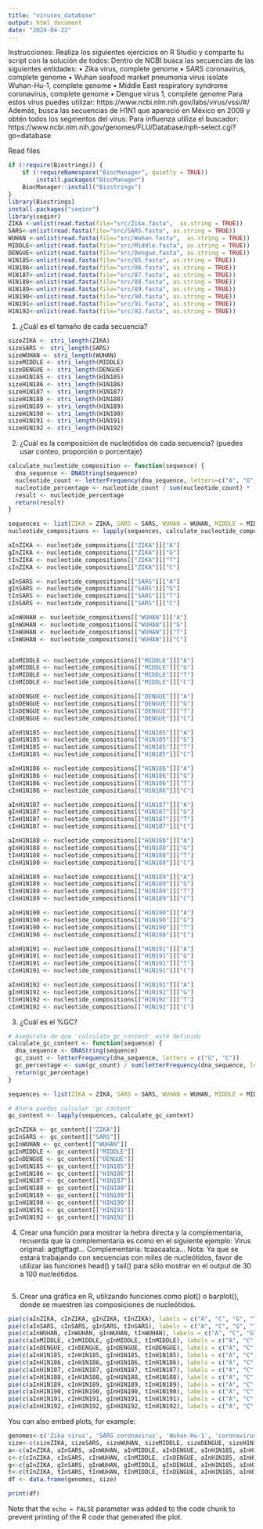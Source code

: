 ```yaml
---
title: "viruses_database"
output: html_document
date: "2024-04-22"
---
```


Instrucciones: Realiza los siguientes ejercicios en R Studio y comparte tu script con la solución de
todos:
Dentro de NCBI busca las secuencias de las siguientes entidades:
• Zika virus, complete genome
• SARS coronavirus, complete genome
• Wuhan seafood market pneumonia virus isolate Wuhan-Hu-1, complete genome
• Middle East respiratory syndrome coronavirus, complete genome
• Dengue virus 1, complete genome
Para estos virus puedes utilizar: https://www.ncbi.nlm.nih.gov/labs/virus/vssi/#/
Además, busca las secuencias de H1N1 que apareció en México en 2009 y obtén todos los
segmentos del virus:
Para influenza utiliza el buscador:
https://www.ncbi.nlm.nih.gov/genomes/FLU/Database/nph-select.cgi?go=database


Read files
```r
if (!require(Biostrings)) {
    if (!requireNamespace("BiocManager", quietly = TRUE))
        install.packages("BiocManager")
    BiocManager::install("Biostrings")
}
library(Biostrings)
install.packages("seqinr")
library(seqinr)
ZIKA <-unlist(read.fasta(file="src/Zika.fasta",  as.string = TRUE))
SARS<-unlist(read.fasta(file="src/SARS.fasta", as.string = TRUE))
WUHAN <-unlist(read.fasta(file="src/Wuhan.fasta",  as.string = TRUE))
MIDDLE<-unlist(read.fasta(file="src/Middle.fasta", as.string = TRUE))
DENGUE<-unlist(read.fasta(file="src/Dengue.fasta", as.string = TRUE))
H1N185<-unlist(read.fasta(file="src/85.fasta", as.string = TRUE))
H1N186<-unlist(read.fasta(file="src/86.fasta", as.string = TRUE))
H1N187<-unlist(read.fasta(file="src/87.fasta", as.string = TRUE))
H1N188<-unlist(read.fasta(file="src/88.fasta", as.string = TRUE))
H1N189<-unlist(read.fasta(file="src/89.fasta", as.string = TRUE))
H1N190<-unlist(read.fasta(file="src/90.fasta", as.string = TRUE))
H1N191<-unlist(read.fasta(file="src/91.fasta", as.string = TRUE))
H1N192<-unlist(read.fasta(file="src/92.fasta", as.string = TRUE))
```

1. ¿Cuál es el tamaño de cada secuencia?
```r

sizeZIKA <- stri_length(ZIKA)
sizeSARS <- stri_length(SARS)
sizeWUHAN <- stri_length(WUHAN)
sizeMIDDLE <- stri_length(MIDDLE)
sizeDENGUE <- stri_length(DENGUE)
sizeH1N185 <- stri_length(H1N185)
sizeH1N186 <- stri_length(H1N186)
sizeH1N187 <- stri_length(H1N187)
sizeH1N188 <- stri_length(H1N188)
sizeH1N189 <- stri_length(H1N189)
sizeH1N190 <- stri_length(H1N190)
sizeH1N191 <- stri_length(H1N191)
sizeH1N192 <- stri_length(H1N192)
```

2. ¿Cuál es la composición de nucleótidos de cada secuencia? (puedes usar conteo, proporción o
porcentaje)
```r
calculate_nucleotide_composition <- function(sequence) {
  dna_sequence <- DNAString(sequence)
  nucleotide_count <- letterFrequency(dna_sequence, letters=c("A", "G", "T", "C"))
  nucleotide_percentage <- nucleotide_count / sum(nucleotide_count) * 100
  result <- nucleotide_percentage
  return(result)
}

sequences <- list(ZIKA = ZIKA, SARS = SARS, WUHAN = WUHAN, MIDDLE = MIDDLE, DENGUE = DENGUE, H1N185 = H1N185, H1N186 = H1N186, H1N187 = H1N187, H1N188 = H1N188, H1N189 = H1N189, H1N190 = H1N190, H1N191 = H1N191, H1N192 = H1N192)
nucleotide_compositions <- lapply(sequences, calculate_nucleotide_composition)

aInZIKA <- nucleotide_compositions[["ZIKA"]]["A"]
gInZIKA <- nucleotide_compositions[["ZIKA"]]["G"]
tInZIKA <- nucleotide_compositions[["ZIKA"]]["T"]
cInZIKA <- nucleotide_compositions[["ZIKA"]]["C"]

aInSARS <- nucleotide_compositions[["SARS"]]["A"]
gInSARS <- nucleotide_compositions[["SARS"]]["G"]
tInSARS <- nucleotide_compositions[["SARS"]]["T"]
cInSARS <- nucleotide_compositions[["SARS"]]["C"]

aInWUHAN <- nucleotide_compositions[["WUHAN"]]["A"]
gInWUHAN <- nucleotide_compositions[["WUHAN"]]["G"]
tInWUHAN <- nucleotide_compositions[["WUHAN"]]["T"]
cInWUHAN <- nucleotide_compositions[["WUHAN"]]["C"]


aInMIDDLE <- nucleotide_compositions[["MIDDLE"]]["A"]
gInMIDDLE <- nucleotide_compositions[["MIDDLE"]]["G"]
tInMIDDLE <- nucleotide_compositions[["MIDDLE"]]["T"]
cInMIDDLE <- nucleotide_compositions[["MIDDLE"]]["C"]

aInDENGUE <- nucleotide_compositions[["DENGUE"]]["A"]
gInDENGUE <- nucleotide_compositions[["DENGUE"]]["G"]
tInDENGUE <- nucleotide_compositions[["DENGUE"]]["T"]
cInDENGUE <- nucleotide_compositions[["DENGUE"]]["C"]

aInH1N185 <- nucleotide_compositions[["H1N185"]]["A"]
gInH1N185 <- nucleotide_compositions[["H1N185"]]["G"]
tInH1N185 <- nucleotide_compositions[["H1N185"]]["T"]
cInH1N185 <- nucleotide_compositions[["H1N185"]]["C"]

aInH1N186 <- nucleotide_compositions[["H1N186"]]["A"]
gInH1N186 <- nucleotide_compositions[["H1N186"]]["G"]
tInH1N186 <- nucleotide_compositions[["H1N186"]]["T"]
cInH1N186 <- nucleotide_compositions[["H1N186"]]["C"]

aInH1N187 <- nucleotide_compositions[["H1N187"]]["A"]
gInH1N187 <- nucleotide_compositions[["H1N187"]]["G"]
tInH1N187 <- nucleotide_compositions[["H1N187"]]["T"]
cInH1N187 <- nucleotide_compositions[["H1N187"]]["C"]

aInH1N188 <- nucleotide_compositions[["H1N188"]]["A"]
gInH1N188 <- nucleotide_compositions[["H1N188"]]["G"]
tInH1N188 <- nucleotide_compositions[["H1N188"]]["T"]
cInH1N188 <- nucleotide_compositions[["H1N188"]]["C"]

aInH1N189 <- nucleotide_compositions[["H1N189"]]["A"]
gInH1N189 <- nucleotide_compositions[["H1N189"]]["G"]
tInH1N189 <- nucleotide_compositions[["H1N189"]]["T"]
cInH1N189 <- nucleotide_compositions[["H1N189"]]["C"]

aInH1N190 <- nucleotide_compositions[["H1N190"]]["A"]
gInH1N190 <- nucleotide_compositions[["H1N190"]]["G"]
tInH1N190 <- nucleotide_compositions[["H1N190"]]["T"]
cInH1N190 <- nucleotide_compositions[["H1N190"]]["C"]

aInH1N191 <- nucleotide_compositions[["H1N191"]]["A"]
gInH1N191 <- nucleotide_compositions[["H1N191"]]["G"]
tInH1N191 <- nucleotide_compositions[["H1N191"]]["T"]
cInH1N191 <- nucleotide_compositions[["H1N191"]]["C"]

aInH1N192 <- nucleotide_compositions[["H1N192"]]["A"]
gInH1N192 <- nucleotide_compositions[["H1N192"]]["G"]
tInH1N192 <- nucleotide_compositions[["H1N192"]]["T"]
cInH1N192 <- nucleotide_compositions[["H1N192"]]["C"]


```
3. ¿Cuál es el %GC?
```r
# Asegúrate de que 'calculate_gc_content' esté definido
calculate_gc_content <- function(sequence) {
  dna_sequence <- DNAString(sequence)
  gc_count <- letterFrequency(dna_sequence, letters = c("G", "C"))
  gc_percentage <- sum(gc_count) / sum(letterFrequency(dna_sequence, letters = c("G", "C","T","A"))) * 100
  return(gc_percentage)
}

sequences <- list(ZIKA = ZIKA, SARS = SARS, WUHAN = WUHAN, MIDDLE = MIDDLE, DENGUE = DENGUE, H1N185 = H1N185, H1N186 = H1N186, H1N187 = H1N187, H1N188 = H1N188, H1N189 = H1N189, H1N190 = H1N190, H1N191 = H1N191, H1N192 = H1N192)

# Ahora puedes calcular 'gc_content'
gc_content <- lapply(sequences, calculate_gc_content)

gcInZIKA <- gc_content[["ZIKA"]]
gcInSARS <- gc_content[["SARS"]]
gcInWUHAN <- gc_content[["WUHAN"]]
gcInMIDDLE <- gc_content[["MIDDLE"]]
gcInDENGUE <- gc_content[["DENGUE"]]
gcInH1N185 <- gc_content[["H1N185"]]
gcInH1N186 <- gc_content[["H1N186"]]
gcInH1N187 <- gc_content[["H1N187"]]
gcInH1N188 <- gc_content[["H1N188"]]
gcInH1N189 <- gc_content[["H1N189"]]
gcInH1N190 <- gc_content[["H1N190"]]
gcInH1N191 <- gc_content[["H1N191"]]
gcInH1N192 <- gc_content[["H1N192"]]
```
4. Crear una función para mostrar la hebra directa y la complementaria, recuerda que la
complementaria es como en el siguiente ejemplo:
Virus original: agttgttagt...
Complementaria: tcaacaatca...
Nota: Ya que se estará trabajando con secuencias con miles de nucleótidos, favor de utilizar las
funciones head() y tail() para sólo mostrar en el output de 30 a 100 nucleótidos.


```r

```


5. Crear una gráfica en R, utilizando funciones como plot() o barplot(), donde se muestren las
composiciones de nucleótidos.
```r
pie(c(aInZIKA, cInZIKA, gInZIKA, tInZIKA), labels = c("A", "C", "G", "T"), main = "Zika virus")
pie(c(aInSARS, cInSARS, gInSARS, tInSARS), labels = c("A", "C", "G", "T"), main = "SARS coronavirus")
pie(c(aInWUHAN, cInWUHAN, gInWUHAN, tInWUHAN), labels = c("A", "C", "G", "T"), main = "Wuhan-Hu-1")
pie(c(aInMIDDLE, cInMIDDLE, gInMIDDLE, tInMIDDLE), labels = c("A", "C", "G", "T"), main = "Middle East respiratory syndrome coronavirus")
pie(c(aInDENGUE, cInDENGUE, gInDENGUE, tInDENGUE), labels = c("A", "C", "G", "T"), main = "Dengue virus 1")
pie(c(aInH1N185, cInH1N185, gInH1N185, tInH1N185), labels = c("A", "C", "G", "T"), main = "H1N1_85")
pie(c(aInH1N186, cInH1N186, gInH1N186, tInH1N186), labels = c("A", "C", "G", "T"), main = "H1N1_86")
pie(c(aInH1N187, cInH1N187, gInH1N187, tInH1N187), labels = c("A", "C", "G", "T"), main = "H1N1_87")
pie(c(aInH1N188, cInH1N188, gInH1N188, tInH1N188), labels = c("A", "C", "G", "T"), main = "H1N1_88")
pie(c(aInH1N189, cInH1N189, gInH1N189, tInH1N189), labels = c("A", "C", "G", "T"), main = "H1N1_89")
pie(c(aInH1N190, cInH1N190, gInH1N190, tInH1N190), labels = c("A", "C", "G", "T"), main = "H1N1_90")
pie(c(aInH1N191, cInH1N191, gInH1N191, tInH1N191), labels = c("A", "C", "G", "T"), main = "H1N1_91")
pie(c(aInH1N192, cInH1N192, gInH1N192, tInH1N192), labels = c("A", "C", "G", "T"), main = "H1N1_92")
```

You can also embed plots, for example:

```r
genomes<-c('Zika virus', 'SARS coronavirus', 'Wuhan-Hu-1', 'coronavirus', 'Dengue virus 1', 'H1N185', 'H1N186', 'H1N187', 'H1N188', 'H1N189', 'H1N190', 'H1N191', 'H1N192')
size<-c(sizeZIKA, sizeSARS, sizeWUHAN, sizeMIDDLE, sizeDENGUE, sizeH1N185, sizeH1N186,  sizeH1N187,sizeH1N188,sizeH1N189, sizeH1N190, sizeH1N191, sizeH1N192 )
a<-c(aInZIKA, aInSARS, aInWUHAN, aInMIDDLE, aInDENGUE, aInH1N185, aInH1N186, aInH1N187, aInH1N188, aInH1N189, aInH1N190, aInH1N191, aInH1N192)
c<-c(cInZIKA, cInSARS, cInWUHAN, cInMIDDLE, cInDENGUE, aInH1N185, aInH1N186, aInH1N187, aInH1N188, aInH1N189, aInH1N190, aInH1N191, aInH1N192)
g<-c(gInZIKA, gInSARS, gInWUHAN, gInMIDDLE, gInDENGUE, aInH1N185, aInH1N186, aInH1N187, aInH1N188, aInH1N189, aInH1N190, aInH1N191, aInH1N192)
t<-c(tInZIKA, tInSARS, tInWUHAN, tInMIDDLE, tInDENGUE, aInH1N185, aInH1N186, aInH1N187, aInH1N188, aInH1N189, aInH1N190, aInH1N191, aInH1N192)
df <- data.frame(genomes, size)

print(df)
```

Note that the `echo = FALSE` parameter was added to the code chunk to prevent printing of the R code that generated the plot.
